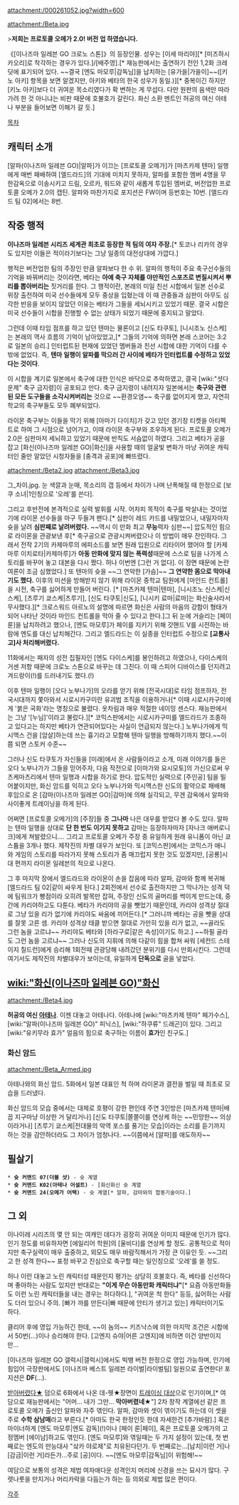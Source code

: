attachment:/000261052.jpg?width=600

attachment:/Beta.jpg

{{{+1 ベータ | Beta}}}

>'''저희는 프로토콜 오메가 2.0! 버전 업 하였습니다.'''

《[이나즈마 일레븐 GO 크로노 스톤]》의 등장인물. 성우는 [이세 마리야][* [미즈하시 카오리]로 착각하는 경우가 있다.]/[배주영].[* 재능판에서는 출연하기 전인 1,2화 크레딧에 표기되어 있다. ~~결국 [엔도 마모루|감독님]을 납치하는 [유가을|가을이]~~([키노 아키] 항목을 보면 알겠지만, 아키와 베타의 한국 성우가 동일.)][* 중복이긴 하지만 [키노 아키]보다 더 귀여운 목소리였다가 확 변하는 게 무섭다. 다만 원판의 음색만 따라가려 한 것 아니냐는 비판 때문에 호불호가 갈린다. 화신 소환 멘트인 허공의 여신 아테나 부분을 들어보면 이해가 갈 듯.]

[[목차]]
== 캐릭터 소개 ==
[알파(이나즈마 일레븐 GO)|알파]가 이끄는 [프로토콜 오메가]가 [마츠카제 텐마] 일행에게 매번 패배하여 [엘드라드]의 기대에 미치지 못하자, 알파를 포함한 멤버 4명을 무한감옥으로 이송시키고 드림, 오르카, 워드와 같이 새롭게 투입된 멤버로, 버전업한 프로토콜 오메가 2.0의 캡틴. 알파와 마찬가지로 포지션은 FW이며 등번호는 10번. [엘드라드 팀 02]에서는 8번.

== 작중 행적 ==
'''이나즈마 일레븐 시리즈 세계관 최초로 등장한 적 팀의 여자 주장.'''[* 토코나 리카의 경우도 있지만 이들은 적이라기보다는 그냥 일종의 대전상대에 가깝다.]

행적은 버전업한 팀의 주장인 만큼 알파보다 한 수 위. 알파의 행적이 주요 축구선수들의 기억을 바꿔버리는 것이라면, 베타는 '''아예 축구 자체를 야만적인 스포츠로 변질시켜서 뿌리를 뽑아버리는''' 짓거리를 한다. 그 행적이란, 본래의 미일 친선 시합에서 일본 선수로 위장 출전하여 미국 선수들에게 모두 중상을 입혔는데 이 때 관중들과 심판이 아무도 심각한 반응을 보이지 않았던 이유는 베타가 그들을 세뇌시키고 있었기 때문. 결국 시합은 미국 선수들이 시합을 진행할 수 없는 상태가 되었기 때문에 중지되고 말았다.

그런데 이때 타임 점프를 하고 있던 텐마는 물론이고 [신도 타쿠토], [니시조노 신스케]는 본래의 역사 흐름의 기억이 남아있었고,[* 그들의 기억에 의하면 본래 스코어는 3:2로 일본의 승리.] 인터럽트된 현재에 있었던 멤버들과 친선 시합에 대한 기억이 다를 수밖에 없었다. 즉, '''텐마 일행이 알파를 막으러 간 사이에 베타가 인터럽트를 수정하고 있었다는 것이다'''.

이 시합을 계기로 일본에서 축구에 대한 인식은 바닥으로 추락하였고, 결국 [wiki:"셧다운제" 축구 금지령]이 공포되고 만다. 축구 금지령이 내려지자 일본에서는 '''축구와 관련된 모든 도구들을 소각시켜버리는''' 것으로 ~~환경오염~~ 축구를 없어지게 했고, 자연히 학교의 축구부들도 모두 폐부되었다.

라이몬 축구부는 이들을 막기 위해 [아마기 다이치]가 갖고 있던 경기장 티켓을 아티펙트로 하여 그 시점으로 넘어가고, 이때 라이몬 축구부와 조우하게 된다. 프로토콜 오메가 2.0은 심판마저 세뇌하고 있었기 때문에 반칙도 서슴없이 하였다. 그리고 베타가 공을 잡고 [화신(이나즈마 일레븐 GO)|화신]을 사용할 때의 얼굴빛 변화가 마냥 귀여운 캐릭터인 줄만 알았던 시청자들을 [충격과 공포]에 빠뜨렸다.

attachment:/Beta2.jpg
attachment:/Beta3.jpg

그_차이.jpg. 눈 색깔과 눈매, 목소리의 갭 등에서 차이가 나며 난폭해질 때 한정으로 [보쿠 소녀|1인칭으로 '오레'를 쓴다].

그리고 후반전에 본격적으로 실력 발휘를 시작. 어차피 목적이 축구를 박살내는 것이었기에 라이몬 선수들을 마구 두들겨 팬다.[* 심판이 레드 카드를 내밀었으나, 내밀자마자 슛을 날려 '''심판째로 날려버렸다.''' ~~역시 이 만화 최고 '''무능'''력자 심판~~] 압도적인 힘으로 라이몬을 관광보낸 후[* 축구공으로 관광시켜버렸으나 이 방법이 매우 잔인하다. 그래서 전작 2기의 카제마루의 에피소드를 보면 원래 입원으로 리타이어 했어야 할 [카제마루 이치로타|카제마루]가 '''아동 만화에 맞지 않는 폭력성'''때문에 스스로 팀을 나가게 스토리를 바꾸어 놓고 대본을 다시 짰다. 허나 이번엔 [그런 거 없다]. 이 장면 때문에 논란 여론이 조금 심했었다.] 또 텐마의 슛을 ~~그 연악한 [가슴]~~ '''그 연약한 몸으로 막아내기도 했다.''' 이후의 미션을 방해받지 않기 위해 라이몬 중학교 팀원에게 [마인드 컨트롤]을 시전, 축구를 싫어하게 만들어 버린다. [*  [마츠카제 텐마|텐마], [니시조노 신스케|신스케], [츠루기 쿄스케|츠루기], [신도 타쿠토|신도], [니시키 료마|료마]는 화신술사라서 무사했다.][* 크로스워드 아르노의 설명에 따르면 화신은 사람의 마음의 강함이 형태가 되어 나타난 것이라 마인드 컨트롤을 막아 줄 수 있다고 한다.]그 뒤 눈에 거슬리는 [페이 룬]을 납치하려고 했으나, [엔도 마모루]가 페이를 지키기 위해 갓핸드 V를 시전하는 바람에 엔도를 대신 납치해간다. 그리고 엘드라드는 이 실종을 인터럽트 수정으로 '''[교통사고]사 처리해버렸다.''' 

11화에서는 패자의 성전 집필자인 [엔도 다이스케]를 봉인하려고 하였으나, 다이스케의 거센 저항 때문에 크로노 스톤으로 바꾸는 데 그친다. 이 때 스피어 디바이스를 던지려고 겨드랑이(!)를 드러내기도 했다.(!)

이후 텐마 일행이 [오다 노부나가]의 오라를 얻기 위해 [전국시대]로 타임 점프하자, 전국시대까지 쫓아와서 시로시카구미란 유괴범 조직을 이용하거나[* 이때 시로시카구미에게 '붉은 국화'라는 명칭으로 불렸다. 옷차림과 매우 적절한 네이밍 센스다. 재능판에서는 그냥 '[누님]'이라고 불렀다.][* 코믹스판에서는 시로시카구미를 엘드라드가 조종하고 있다고는 하지만 베타가 연관되어있다는 사실이 언급되지 않는다.] 노부나가에게 믹시맥스 건을 [암살]하는데 쓰는 흉기라고 모함해 텐마 일행을 방해하기까지 했다.~~이쯤 되면 스토커 수준~~

그러나 신도 타쿠토가 자신들을 [미래]에서 온 사람들이라고 소개, 미래 이야기를 들은 오다 노부나가가 그들을 믿어주자, 다음 작전으로 [이마가와 요시모토]의 가신으로써 우츠케마츠리에서 텐마 일행과 시합을 하기로 한다. 압도적인 실력으로 [주인공] 팀을 밀어붙이지만, 화신 암드를 익히고 오다 노부나가와 믹시맥스한 신도의 활약으로 패배해 후임으로 온 [감마(이나즈마 일레븐 GO)|감마]에 의해 실각되고, 무겐 감옥에서 알파와 사이좋게 트레이닝을 하게 된다.

어쩌면 [프로토콜 오메가]의 [주장]들 중 '''그나마''' 나은 대우를 받았다 볼 수도 있다. 알파는 텐마 일행을 상대로 '''단 한 번도 이기지 못하고''' 감마는 등장하자마자 [자나크 애버로니크]에게 쳐발렸으니…. 그리고 프로토콜 오메가 주장 중 유일하게 원래 유니폼이 아닌 쿄스튬을 3개나 했다. 제작진의 차별 대우가 보인다. 또 [코믹스판]에서는 코믹스가 애니와 게임의 스토리를 따라가지 못해 스토리가 좀 매끄럽지 못한 것도 있겠지만, [공룡]시대 편까지 라이몬 일레븐의 적으로 나온다.

그 후 마지막 장에서 엘드라드와 라이몬이 손을 잡음에 따라 알파, 감마와 함께 복귀해 [엘드라드 팀 02|같이 싸우게 된다.] 2회전에서 선수로 출전하지만 그 막나가는 성격 덕에 팀워크가 빵점이라 오히려 발목만 잡혀, 주장인 신도의 골머리를 썩이게 만드는데, 중간에 카리야하고도 다툰다. 베타가 카리야의 공을 뺏었기 때문인데, 카리야 성격상 절대로 그냥 있을 리가 없기에 카리야도 싸움에 끼어든다.[* 그러니까 베타는 공을 뺏을 상대를 잘못 고른 셈. 카리야 성격상 태클 받으면 절대로 가만히 있을 리가 없고, ~~골라도 그런 놈을 고르냐~~ 카리야도 베타와 [하라구로|같은 속성]이기도 하고.] ~~하필 골라도 그런 놈을 고르냐~~
그러나 신도의 지휘에 의해 다같이 힘을 합쳐 싸워 [세컨드 스테이지 칠드런]에게 승리해 1회전때 관광당해 내려갔던 분위기를 다시 만회시킨다. 그런데 여기서도 제작진의 차별대우가 보이는데, 유일하게 '''단독으로''' 골을 넣었다.

== [[wiki:"화신(이나즈마 일레븐 GO)"화신]] ==
attachment:/Beta4.jpg

'''허공의 여신 [[아테나]]'''. 이젠 대놓고 아테나다. 아테나에 [wiki:"마츠카제 텐마" 페가수스], [wiki:"알파(이나즈마 일레븐 GO)" 피닉스], [wiki:"하쿠류" 드래곤]이 있다. 그리고 [wiki:"유키무라 효가" 얼음의 힘으로 축구하는 이름이 '''효가'''인 친구도.]

=== 화신 암드 ===
attachment:/Beta_Armed.jpg

아테나와의 화신 암드. 5화에서 일본 대표인 척 하며 라이몬과 결전을 벌일 때 최초로 모습을 드러냈다.

화신 암드의 모습 중에서는 대체로 호평이 강한 편인데 주연 3인방은 [마츠카제 텐마|배꼽 지구마냥 이상한 거 달리거나] [신도 타쿠토|쫄쫄이를 연상케 하는 ~~민망한~~ 의상이라거나] [츠루기 쿄스케|전대물의 악역 포스를 풍기는 모습]이라는 소리를 듣기까지 하는 것을 감안하더라도 그 차이가 엄청나다. ~~이쯤에서 [알파]를 애도하자~~

== 필살기 ==
 * '''슛 커맨드 07(더블 샷)''' - 슛 계열
 * '''슛 커맨드 K02(아테나 어설트)''' - [화신화신 슛 계열
 * '''슛 커맨드 24(오메가 어택)''' - 슛 계열[* 알파, 감마와의 합동기술이다.]

== 그 외 ==
이나이레 시리즈의 몇 안 되는 여캐인 데다가 굉장히 귀여운 이미지 때문에 인기가 많다. 인기 정도를 비유하자면 [에일리어 학원]의 [울비다]를 연상케 할 정도. 공통적으로 적이지만 축구실력이 매우 출중하고, 외모도 매우 바람직해서가 가장 큰 이유인 듯. ~~그리고 한 성격 한다~~  표정 바꾸고 진심으로 축구할 때는 일인칭으로 '오레'를 쓸 정도.

허나 이런 대놓고 노린 캐릭터성 때문인지 평가는 상당히 호불호다. 즉, 베타를 신선하다며 좋아하는 사람도 있지만 반대로는 '''"이게 무슨 아동만화 캐릭터냐"'''[* 요즘 아동만화들도 이런 노린 캐릭터들을 내는 경우는 허다하다.], "귀여운 척 한다" 등등, 싫어하는 사람도 더러 있으니 주의. [빠가 까를 만든다|빠 때문에 안티가 생기고 있는] 캐릭터이기도 하다. 

클리어 후에 영입 가능하긴 한데, ~~이 놈의~~ 키즈낙스에 의한 마지막 조건은 시합에서 50번(...)이나 승리해야 한다. [고엔지 슈야|어른 고엔지]에 비하면 이건 양반이지만...

[이나즈마 일레븐 GO 갤럭시|갤럭시]에서도 빅뱅 버전 한정으로 영입 가능하며, 인기에 힘입어 극장판에서도 [이나즈마 베스트 일레븐 라이벌|라이벌팀] 일원으로 출연한다! 포지션은 '''DF'''(...). 

[http://images5.fanpop.com/image/photos/30900000/IE-Go-chrono-stone-EP5-inazuma-eleven-30918524-500-281.jpg 받아버렸다★] 덤으로 6화에서 나온 데-헷★장면이 [http://www.pixiv.net/tags.php?tag=%E3%83%99%E3%83%BC%E3%82%BF%E3%81%AE%E3%81%A6%E3%81%B8%E3%81%BA%E3%82%8D%E3%83%91%E3%83%AD%E3%83%AA%E3%83%B3%E3%82%AF 트레이싱 대상]으로 인기이며,[* 여담으로 재능판에서는 "어머... 내가 그만... '''막아버렸네★'''"] 2차 창작 계열에선 같은 프로토콜 오메가 출신인 알파와 자주 엮인다. 알파, 감마와 셋이 엮이기도 하는데 이 셋을 주로 '''수학 삼남매'''라고 부른다.[* 아마도 한국 한정인듯 한데 자세한건 [추가바람].] 혹은 마이너하게 [엔도 마모루|엔도 감독](!)이나 [페이 룬|페이], 혹은 프로토콜 오메가의 고정멤버 [에이남]하고도 엮인다. [엔도 마모루]와 엮일때는 두 가지 설정이 있는데, 첫 번째로는 엔도의 만능대사 "샄카 야로제"로 치유된다던가. 두 번째로는...[납치|이런 거]나 [감금|이런 거]라든가...주로 [공]이다. ~~[엔도 마모루|감독님]이 위험해!~~

여담으로 보통의 성격은 제법 여자애다운 성격인지 머리에 신경을 쓰는 묘사가 많다. 구렛나룻을 만지거나 머리카락을 다듬는가 하는 등 의외로 제법 많은 편이다.

[[각주]]
